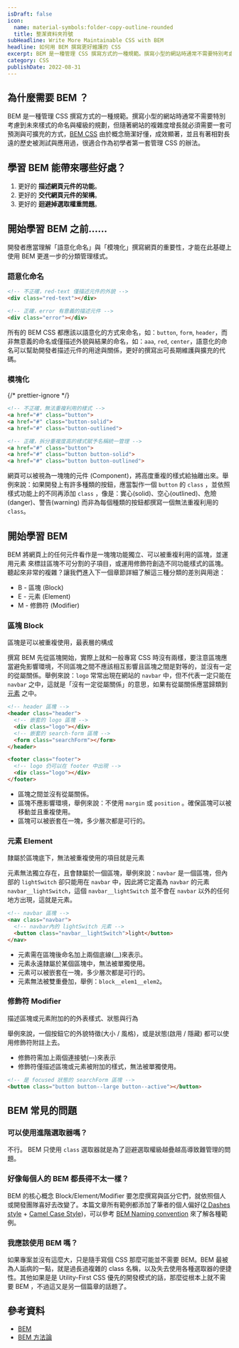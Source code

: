 ```yaml
---
isDraft: false
icon:
  name: material-symbols:folder-copy-outline-rounded
  title: 整潔資料夾符號
subHeadline: Write More Maintainable CSS with BEM
headline: 如何用 BEM 撰寫更好維護的 CSS
excerpt: BEM 是一種管理 CSS 撰寫方式的一種規範。撰寫小型的網站時通常不需要特別考慮到未來樣式的命名與權級的規劃，但隨著網站的複雜度增長就必須需要一套可預測與可擴充的方式，BEM CSS 由於概念簡潔好懂，成效顯著，並且有著相對長遠的歷史被測試與應用過，很適合作為初學者第一套管理 CSS 的辦法。
category: CSS
publishDate: 2022-08-31
---
```


## 為什麼需要 BEM ？

BEM 是一種管理 CSS 撰寫方式的一種規範。撰寫小型的網站時通常不需要特別考慮到未來樣式的命名與權級的規劃，但隨著網站的複雜度增長就必須需要一套可預測與可擴充的方式，[BEM CSS](https://getbem.com/) 由於概念簡潔好懂，成效顯著，並且有著相對長遠的歷史被測試與應用過，很適合作為初學者第一套管理 CSS 的辦法。

## 學習 BEM 能帶來哪些好處？

1. 更好的 **描述網頁元件的功能**。
2. 更好的 **交代網頁元件的架構**。
3. 更好的 **迴避掉選取權重問題**。

## 開始學習 BEM 之前……

開發者應當理解「語意化命名」與「模塊化」撰寫網頁的重要性，才能在此基礎上使用 BEM 更進一步的分類管理樣式。

### 語意化命名

```html
<!-- 不正確，red-text 僅描述元件的外貌 -->
<div class="red-text"></div>

<!-- 正確，error 有意義的描述元件 -->
<div class="error"></div>
```

所有的 BEM CSS 都應該以語意化的方式來命名，如：`button`, `form`, `header`，而非無意義的命名或僅描述外貌與結果的命名，如：`aaa`, `red`, `center`，語意化的命名可以幫助開發者描述元件的用途與關係，更好的撰寫出可長期維護與擴充的代碼。

### 模塊化

{/* prettier-ignore */}
```html
<!-- 不正確，無法重複利用的樣式 -->
<a href="#" class="button">
<a href="#" class="button-solid">
<a href="#" class="button-outlined">

<!-- 正確，拆分重複度高的樣式賦予名稱統一管理 -->
<a href="#" class="button">
<a href="#" class="button button-solid">
<a href="#" class="button button-outlined">
```

網頁可以被視為一塊塊的元件 (Component)，將高度重複的樣式給抽離出來。舉例來說：如果開發上有許多種類的按鈕，應當製作一個 `button` 的 `class` ，並依照樣式功能上的不同再添加 `class` ，像是：實心(solid)、空心(outlined)、危險(danger)、警告(warning) 而非為每個種類的按鈕都撰寫一個無法重複利用的 `class`。

## 開始學習 BEM

BEM 將網頁上的任何元件看作是一塊塊功能獨立、可以被重複利用的區塊，並運用元素 來標註區塊不可分割的子項目，或運用修飾符創造不同功能樣式的區塊。聽起來非常的複雜？讓我們進入下一個章節詳細了解這三種分類的差別與用途：

- B - 區塊 (Block)
- E - 元素 (Element)
- M - 修飾符 (Modifier)

### 區塊 Block

<Info type="info">區塊是可以被重複使用，最表層的構成</Info>

撰寫 BEM 先從區塊開始，實際上就和一般專寫 CSS 時沒有兩樣，要注意區塊應當避免影響環境，不同區塊之間不應該相互影響且區塊之間是對等的，並沒有一定的從屬關係。舉例來說：`logo` 常常出現在網站的 `navbar` 中，但不代表一定只能在 `navbar` 之中，這就是「沒有一定從屬關係」的意思，如果有從屬關係應當歸類到 [元素](#元素-element) 之中。

```html
<!-- header 區塊 -->
<header class="header">
  <!-- 嵌套的 logo 區塊 -->
  <div class="logo"></div>
  <!-- 嵌套的 search-form 區塊 -->
  <form class="searchForm"></form>
</header>

<footer class="footer">
  <!-- logo 仍可以在 footer 中出現 -->
  <div class="logo"></div>
</footer>
```

- 區塊之間並沒有從屬關係。
- 區塊不應影響環境，舉例來說：不使用 `margin` 或 `position` 。確保區塊可以被移動並且重複使用。
- 區塊可以被嵌套在一塊，多少層次都是可行的。

### 元素 Element

<Info type="info">隸屬於區塊底下，無法被重複使用的項目就是元素</Info>

元素無法獨立存在，且會隸屬於一個區塊，舉例來說：`navbar` 是一個區塊，但內部的 `lightSwitch` 卻只能用在 `navbar` 中，因此將它定義為 `navbar` 的元素 `navbar__lightSwitch`，這個 `navbar__lightSwitch` 並不會在 `navbar` 以外的任何地方出現，這就是元素。

```html
<!-- navbar 區塊 -->
<nav class="navbar">
  <!-- navbar內的 lightSwitch 元素 -->
  <button class="navbar__lightSwitch">light</button>
</nav>
```

- 元素需在區塊後命名加上兩個底線(\_\_)來表示。
- 元素永遠隸屬於某個區塊中，無法被單獨使用。
- 元素可以被嵌套在一塊，多少層次都是可行的。
- 元素無法被雙重疊加，舉例：`block__elem1__elem2`。

### 修飾符 Modifier

<Info type="info">描述區塊或元素附加的的外表樣式、狀態與行為</Info>

舉例來說，一個按鈕它的外貌特徵(大小 / 風格)，或是狀態(啟用 / 隱藏) 都可以使用修飾符附註上去。

- 修飾符需加上兩個連接號(–-)來表示
- 修飾符僅描述區塊或元素被附加的樣式，無法被單獨使用。

```html
<!-- 是 focused 狀態的 searchForm 區塊 -->
<button class="button button--large button--active"></button>
```

## BEM 常見的問題

### 可以使用進階選取器嗎？

不行。 BEM 只使用 `class` 選取器就是為了迴避選取權級越疊越高導致難管理的問題。

### 好像每個人的 BEM 都長得不太一樣？

BEM 的核心概念 Block/Element/Modifier 要怎麼撰寫與區分它們，就依照個人或開發團隊喜好去改變了。本篇文章所有範例都添加了筆者的個人偏好([2 Dashes style](https://en.bem.info/methodology/naming-convention/#two-dashes-style) + [Camel Case Style](https://en.bem.info/methodology/naming-convention/#camelcase-style))，可以參考 [BEM Naming convention](https://en.bem.info/methodology/naming-convention/) 來了解各種範例。

### 我應該使用 BEM 嗎？

如果專案並沒有這麼大，只是隨手寫個 CSS 那麼可能並不需要 BEM。BEM 最被為人詬病的一點，就是過長過複雜的 class 名稱，以及失去使用各種選取器的便捷性。其他如果是是 Utility-First CSS 優先的開發模式的話，那麼從根本上就不需要 BEM ，不過這又是另一個篇章的話題了。

## 參考資料

- [BEM](https://en.bem.info/methodology/)
- [BEM 方法論](http://bem.webclown.net/quick-start/#%E4%BB%8B%E7%BB%8D)
